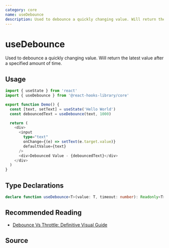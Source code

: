 ```yaml
---
category: core
name: useDebounce
description: Used to debounce a quickly changing value. Will return the latest value after a specified amount of time.
---
```



<Demo />

# useDebounce

Used to debounce a quickly changing value. Will return the latest value after a specified amount of time.

## Usage

```typescript
import { useState } from 'react'
import { useDebounce } from '@react-hooks-library/core'

export function Demo() {
  const [text, setText] = useState('Hello World')
  const debouncedText = useDebounce(text, 1000)

  return (
    <div>
      <input
        type="text"
        onChange={(e) => setText(e.target.value)}
        defaultValue={text}
      />
      <div>Debounced Value - {debouncedText}</div>
    </div>
  )
}
```

## Type Declarations

```typescript
declare function useDebounce<T>(value: T, timeout: number): Readonly<T>
```

## Recommended Reading

- [Debounce Vs Throttle: Definitive Visual Guide](https://redd.one/blog/debounce-vs-throttle)

## Source
